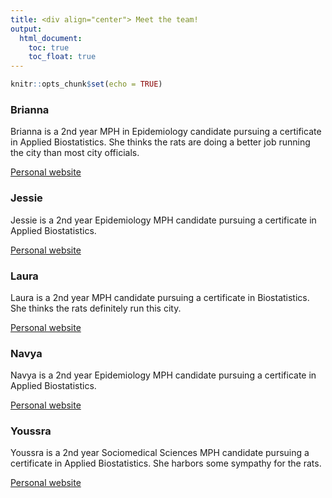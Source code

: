 ```yaml
---
title: <div align="center"> Meet the team!
output: 
  html_document:
    toc: true
    toc_float: true
---
```


```r
knitr::opts_chunk$set(echo = TRUE)
```

### Brianna

Brianna is a 2nd year MPH in Epidemiology candidate pursuing a certificate in Applied Biostatistics. She thinks the rats are doing a better job running the city than most city officials. 

[Personal website](https://bcarnagie.github.io/bcarnagie.github.io)

### Jessie

Jessie is a 2nd year Epidemiology MPH candidate pursuing a certificate in Applied Biostatistics. 

[Personal website](https://jessie-merrifield.github.io/Jessie-Merrifield2.github.io/) 

### Laura

Laura is a 2nd year MPH candidate pursuing a certificate in Biostatistics. She thinks the rats definitely run this city. 

[Personal website](lvr2115.github.io) 

### Navya

Navya is a 2nd year Epidemiology MPH candidate pursuing a certificate in Applied Biostatistics.

[Personal website](https://nk3037.github.io/nk3037_hw4.github.io/)

### Youssra

Youssra is a 2nd year Sociomedical Sciences MPH candidate pursuing a certificate in Applied Biostatistics. She harbors some sympathy for the rats.

[Personal website](https://www.linkedin.com/in/youssra-yemmas-097a03207/)

